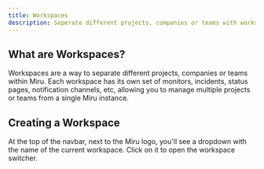 ```yaml
---
title: Workspaces
description: Seperate different projects, companies or teams with workspaces.
---
```


## What are Workspaces?

Workspaces are a way to separate different projects, companies or teams within Miru.
Each workspace has its own set of monitors, incidents, status pages, notification channels, etc, allowing you to manage multiple projects or teams from a single Miru instance.

## Creating a Workspace

At the top of the navbar, next to the Miru logo, you'll see a dropdown with the name of the current workspace. Click on it to open the workspace switcher.
